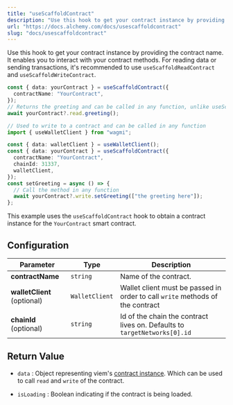 ```yaml
---
title: "useScaffoldContract"
description: "Use this hook to get your contract instance by providing the contract name. It enables you to interact with your contract methods."
url: "https://docs.alchemy.com/docs/usescaffoldcontract"
slug: "docs/usescaffoldcontract"
---
```


Use this hook to get your contract instance by providing the contract name. It enables you to interact with your contract methods. For reading data or sending transactions, it's recommended to use `useScaffoldReadContract` and `useScaffoldWriteContract`.

```typescript
const { data: yourContract } = useScaffoldContract({
  contractName: "YourContract",
});
// Returns the greeting and can be called in any function, unlike useScaffoldReadContract
await yourContract?.read.greeting();

// Used to write to a contract and can be called in any function
import { useWalletClient } from "wagmi";

const { data: walletClient } = useWalletClient();
const { data: yourContract } = useScaffoldContract({
  contractName: "YourContract",
  chainId: 31337,
  walletClient,
});
const setGreeting = async () => {
  // Call the method in any function
  await yourContract?.write.setGreeting(["the greeting here"]);
};
```

This example uses the `useScaffoldContract` hook to obtain a contract instance for the `YourContract` smart contract.

## Configuration

| Parameter                   | Type           | Description                                                                   |
| --------------------------- | -------------- | ----------------------------------------------------------------------------- |
| **contractName**            | `string`       | Name of the contract.                                                         |
| **walletClient** (optional) | `WalletClient` | Wallet client must be passed in order to call `write` methods of the contract |
| **chainId** (optional)      | `string`       | Id of the chain the contract lives on. Defaults to `targetNetworks[0].id`     |

## Return Value

- `data` : Object representing viem's [contract instance](https://viem.sh/docs/contract/getContract.html#return-value). Which can be used to call `read` and `write` of the contract.

- `isLoading` : Boolean indicating if the contract is being loaded.
